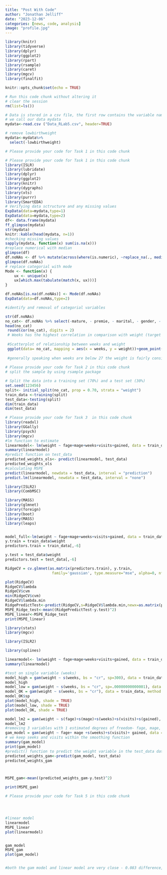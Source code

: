 ```yaml
---
title: "Post With Code"
author: "Jonathan Jelliff"
date: "2023-12-06"
categories: [news, code, analysis]
image: "profile.jpg"
---
```




```r

library(knitr)
library(tidyverse)
library(dplyr)
library(ggplot2)
library(rpart)
library(rsample)
library(caret)
library(mgcv)
library(finalfit)

knitr::opts_chunk$set(echo = TRUE)

# Run this code chunk without altering it
# clear the session
rm(list=ls())

# Data is stored in a csv file, the first row contains the variable names. 
# we call our data mydata
mydata<-read.csv ("Data_RLab5.csv", header=TRUE)

# remove lowbirthweight
mydata<-mydata%>%
  select(-lowbirthweight)

# Please provide your code for Task 1 in this code chunk

# Please provide your code for Task 1 in this code chunk
library(ISLR)
library(lubridate)
library(dplyr)
library(ggplot2)
library(knitr)
library(dygraphs)
library(xts)
library(purrr)
library(SmartEDA)
# Verifying data sctructure and any missing values
ExpData(data=mydata,type=1)
ExpData(data=mydata,type=2)
df<- data.frame(mydata)
ff_glimpse(mydata)
str(mydata)
knitr::kable(head(mydata, n=1))
#checking missing values
sapply(mydata, function(x) sum(is.na(x)))
#replace numerical with median
glimpse(df)
df.noNAs <- df %>% mutate(across(where(is.numeric), ~replace_na(., median(., na.rm=TRUE))))
glimpse(df.noNAs)
# replace categorial with mode
Mode <- function(x) {
    ux <- unique(x)
    ux[which.max(tabulate(match(x, ux)))]
}

df.noNAs[is.na(df.noNAs)] <- Mode(df.noNAs)
ExpData(data=df.noNAs,type=2)

#identify and removal of categorial variables

str(df.noNAs)
no_cat<- df.noNAs %>% select(-mature, - premie, - marital, - gender, - habit, - whitemom)
head(no_cat)
 round(cor(no_cat), digits = 2)
 # Weeks has the highest correlation in comparison with weight (target variable) at 0.67
 
 #Scatterplot of relationship between weeks and weight 
 ggplot(data= no_cat, mapping = aes(x = weeks, y = weight))+geom_point()
 
 #generally speaking when weeks are below 27 the weight is fairly consistent in that weight is below 3- with the exception of one outlier.  Then above 27 weeks the correlation is seen very well in that the more weeks accrued the more weight gained until about 37 weeks when the range increases significantly.  The weight at 37 weeks - 40 weeks varies from 3-12 until about 43rd week where the variation is reduced to the weight range of 6-9.  
 
# Please provide your code for Task 2 in this code chunk
# split the sample by using rsample package

# Split the data into a training set (70%) and a test set (30%)
set.seed(123456)
split<- initial_split(no_cat, prop = 0.70, strata = "weight")
train_data <-training(split)
test_data<-testing(split)
dim(train_data)
dim(test_data)

# Please provide your code for Task 3  in this code chunk
library(readxl)
library(GGally)
library(psych)
library(mgcv)
#lm function to estimate
linearmodel<- lm(weight ~ fage+mage+weeks+visits+gained, data = train_data)
summary(linearmodel)
#predict function on test_data
predicted_weights_ols<- predict(linearmodel, test_data)
predicted_weights_ols
#calculating MSPE
predict(linearmodel, newdata = test_data, interval = "prediction")
predict.lm(linearmodel, newdata = test_data, interval = "none")

library(ISLR2)
library(CombMSC)

library(MASS)
library(glmnet)
library(foreign)
library(boot)
library(MASS)
library(leaps)


model_full<-lm(weight ~ fage+mage+weeks+visits+gained, data = train_data)
y.train = train_data$weight
predictors.train = train_data[,-6]

y.test = test_data$weight
predictors.test = test_data[,-6]

RidgeCV = cv.glmnet(as.matrix(predictors.train), y.train,
                     family='gaussian', type.measure="mse", alpha=0, nfolds=10)

plot(RidgeCV)
RidgeCV$lambda
RidgeCV$cvm
min(RidgeCV$cvm) 
RidgeCV$lambda.min
RidgePredictTest<-predict(RidgeCV,s=RidgeCV$lambda.min,newx=as.matrix(predictors.test))
MSPE_Ridge_test<-mean((RidgePredictTest-y.test)^2)
MSPE_linear<-MSPE_Ridge_test
print(MSPE_linear)

library(stats)
library(mgcv)

library(ISLR2)

library(splines)

linearmodel<- lm(weight ~ fage+mage+weeks+visits+gained, data = train_data)
summary(linearmodel)

#test on single variable (weeks)
model_high = gam(weight ~ s(weeks, bs = "cr", sp=300), data = train_data)
model_high
model_low = gam(weight ~ s(weeks, bs = "cr", sp=.00000000000001), data = train_data)
model_OK = gam(weight ~ s(weeks, bs = "cr"), data = train_data, method = "REML")
model_OK$sp
plot(model_high, shade = TRUE)
plot(model_low, shade = TRUE)
plot(model_OK, shade = TRUE)

model_lm2 = gam(weight ~ s(fage)+s(mage)+s(weeks)+s(visits)+s(gained), data = train_data, method="REML")
model_lm2
#removing 3 variables with 1 estimated degrees of freedom- fage, mage, gained for linear modeling to be included as Parametric Coefficients
gam_model = gam(weight ~ fage+ mage +s(weeks)+s(visits)+ gained, data = train_data, method="REML")
# we keep seeks and visits within the smoothing function
summary(gam_model)
print(gam_model)
#predict() function to predict the weight variable in the test_data dataset using gam_model
predicted_weights_gam<-predict(gam_model, test_data)
predicted_weights_gam



MSPE_gam<-mean((predicted_weights_gam-y.test)^2)

print(MSPE_gam)

# Please provide your code for Task 5 in this code chunk




#linear model
linearmodel
MSPE_linear
plot(linearmodel)


gam_model
MSPE_gam
plot(gam_model)


#both the gam model and linear model are very close - 0.083 difference, but the MSPE gam does have the lower Mean Squared prediction error (MSPE), and therefore is the more superior of the models to use in this situation for testing.  



```
